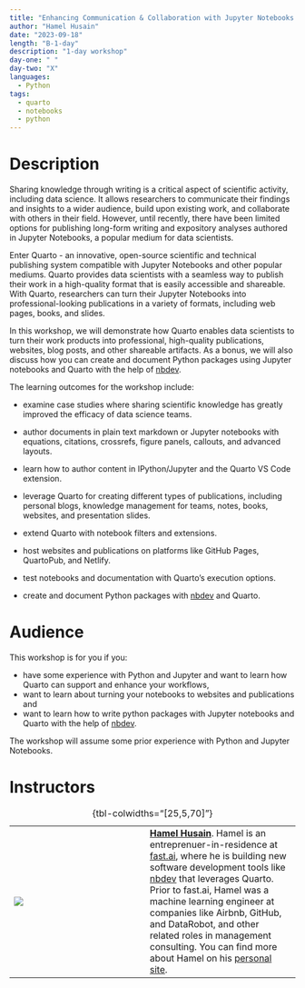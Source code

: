 ```yaml
---
title: "Enhancing Communication & Collaboration with Jupyter Notebooks & Quarto"
author: "Hamel Husain"
date: "2023-09-18"
length: "B-1-day"
description: "1-day workshop"
day-one: " "
day-two: "X"
languages:
  - Python
tags:
  - quarto
  - notebooks
  - python
---
```


# Description

Sharing knowledge through writing is a critical aspect of scientific activity, including data science.
It allows researchers to communicate their findings and insights to a wider audience, build upon existing work, and collaborate with others in their field.
However, until recently, there have been limited options for publishing long-form writing and expository analyses authored in Jupyter Notebooks, a popular medium for data scientists.

Enter Quarto - an innovative, open-source scientific and technical publishing system compatible with Jupyter Notebooks and other popular mediums.
Quarto provides data scientists with a seamless way to publish their work in a high-quality format that is easily accessible and shareable.
With Quarto, researchers can turn their Jupyter Notebooks into professional-looking publications in a variety of formats, including web pages, books, and slides.

In this workshop, we will demonstrate how Quarto enables data scientists to turn their work products into professional, high-quality publications, websites, blog posts, and other shareable artifacts.
As a bonus, we will also discuss how you can create and document Python packages using Jupyter notebooks and Quarto with the help of [nbdev](https://nbdev.fast.ai/).

The learning outcomes for the workshop include:

-   examine case studies where sharing scientific knowledge has greatly improved the efficacy of data science teams.

-   author documents in plain text markdown or Jupyter notebooks with equations, citations, crossrefs, figure panels, callouts, and advanced layouts.

-   learn how to author content in IPython/Jupyter and the Quarto VS Code extension.

-   leverage Quarto for creating different types of publications, including personal blogs, knowledge management for teams, notes, books, websites, and presentation slides.

-   extend Quarto with notebook filters and extensions.

-   host websites and publications on platforms like GitHub Pages, QuartoPub, and Netlify.

-   test notebooks and documentation with Quarto's execution options.

-   create and document Python packages with [nbdev](https://nbdev.fast.ai/) and Quarto.

# Audience

This workshop is for you if you:

-   have some experience with Python and Jupyter and want to learn how Quarto can support and enhance your workflows,
-   want to learn about turning your notebooks to websites and publications and
-   want to learn how to write python packages with Jupyter notebooks and Quarto with the help of [nbdev](https://nbdev.fast.ai/).

The workshop will assume some prior experience with Python and Jupyter Notebooks.

# Instructors

|                       |     |                                                                                                                                                                                                                                                                                                                                                                                                                                                                                     |
|--------------------|--------------|-------------------------------------|
| ![](hamel-husain.jpg) |     | [**Hamel Husain**](https://hamel.dev). Hamel is an entreprenuer-in-residence at [fast.ai](https://github.com/fastai), where he is building new software development tools like [nbdev](https://github.com/fastai/nbdev) that leverages Quarto. Prior to fast.ai, Hamel was a machine learning engineer at companies like Airbnb, GitHub, and DataRobot, and other related roles in management consulting. You can find more about Hamel on his [personal site](https://hamel.dev/). |

: {tbl-colwidths="\[25,5,70\]"}
